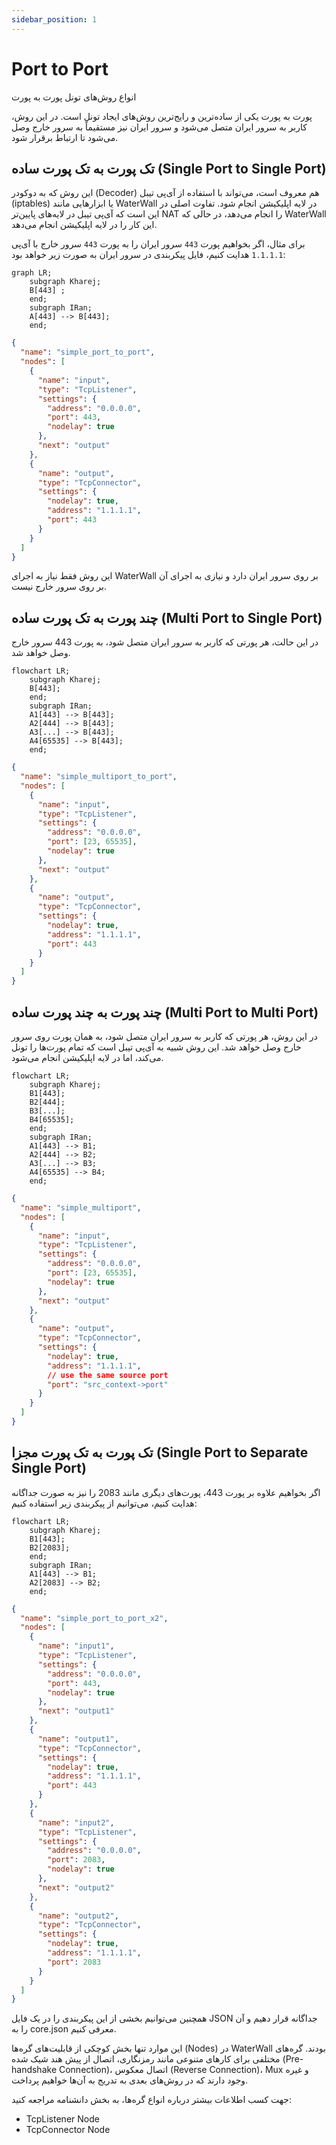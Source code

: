 ```yaml
---
sidebar_position: 1
---
```


# Port to Port

انواع روش‌های تونل پورت به پورت

پورت به پورت یکی از ساده‌ترین و رایج‌ترین روش‌های ایجاد تونل است. در این روش، کاربر به سرور ایران متصل می‌شود و سرور ایران نیز مستقیماً به سرور خارج وصل می‌شود تا ارتباط برقرار شود.

## تک پورت به تک پورت ساده (Single Port to Single Port)

این روش که به دوکودر (Decoder) هم معروف است، می‌تواند با استفاده از آی‌پی تیبل (iptables) یا ابزارهایی مانند WaterWall در لایه اپلیکیشن انجام شود. تفاوت اصلی در این است که آی‌پی تیبل در لایه‌های پایین‌تر NAT را انجام می‌دهد، در حالی که WaterWall این کار را در لایه اپلیکیشن انجام می‌دهد.

برای مثال، اگر بخواهیم پورت `443` سرور ایران را به پورت `443` سرور خارج با آی‌پی `1.1.1.1` هدایت کنیم، فایل پیکربندی در سرور ایران به صورت زیر خواهد بود:

```mermaid
graph LR;
    subgraph Kharej;
    B[443] ;
    end;
    subgraph IRan;
    A[443] --> B[443];
    end;
```

```json
{
  "name": "simple_port_to_port",
  "nodes": [
    {
      "name": "input",
      "type": "TcpListener",
      "settings": {
        "address": "0.0.0.0",
        "port": 443,
        "nodelay": true
      },
      "next": "output"
    },
    {
      "name": "output",
      "type": "TcpConnector",
      "settings": {
        "nodelay": true,
        "address": "1.1.1.1",
        "port": 443
      }
    }
  ]
}
```

این روش فقط نیاز به اجرای WaterWall بر روی سرور ایران دارد و نیازی به اجرای آن بر روی سرور خارج نیست.

## چند پورت به تک پورت ساده (Multi Port to Single Port)

در این حالت، هر پورتی که کاربر به سرور ایران متصل شود، به پورت 443 سرور خارج وصل خواهد شد.

```mermaid
flowchart LR;
    subgraph Kharej;
    B[443];
    end;
    subgraph IRan;
    A1[443] --> B[443];
    A2[444] --> B[443];
    A3[...] --> B[443];
    A4[65535] --> B[443];
    end;
```

```json
{
  "name": "simple_multiport_to_port",
  "nodes": [
    {
      "name": "input",
      "type": "TcpListener",
      "settings": {
        "address": "0.0.0.0",
        "port": [23, 65535],
        "nodelay": true
      },
      "next": "output"
    },
    {
      "name": "output",
      "type": "TcpConnector",
      "settings": {
        "nodelay": true,
        "address": "1.1.1.1",
        "port": 443
      }
    }
  ]
}
```

## چند پورت به چند پورت ساده (Multi Port to Multi Port)

در این روش، هر پورتی که کاربر به سرور ایران متصل شود، به همان پورت روی سرور خارج وصل خواهد شد. این روش شبیه به آی‌پی تیبل است که تمام پورت‌ها را تونل می‌کند، اما در لایه اپلیکیشن انجام می‌شود.

```mermaid
flowchart LR;
    subgraph Kharej;
    B1[443];
    B2[444];
    B3[...];
    B4[65535];
    end;
    subgraph IRan;
    A1[443] --> B1;
    A2[444] --> B2;
    A3[...] --> B3;
    A4[65535] --> B4;
    end;
```

```json
{
  "name": "simple_multiport",
  "nodes": [
    {
      "name": "input",
      "type": "TcpListener",
      "settings": {
        "address": "0.0.0.0",
        "port": [23, 65535],
        "nodelay": true
      },
      "next": "output"
    },
    {
      "name": "output",
      "type": "TcpConnector",
      "settings": {
        "nodelay": true,
        "address": "1.1.1.1",
        // use the same source port
        "port": "src_context->port"
      }
    }
  ]
}
```

## تک پورت به تک پورت مجزا (Single Port to Separate Single Port)

اگر بخواهیم علاوه بر پورت 443، پورت‌های دیگری مانند 2083 را نیز به صورت جداگانه هدایت کنیم، می‌توانیم از پیکربندی زیر استفاده کنیم:

```mermaid
flowchart LR;
    subgraph Kharej;
    B1[443];
    B2[2083];
    end;
    subgraph IRan;
    A1[443] --> B1;
    A2[2083] --> B2;
    end;
```

```json
{
  "name": "simple_port_to_port_x2",
  "nodes": [
    {
      "name": "input1",
      "type": "TcpListener",
      "settings": {
        "address": "0.0.0.0",
        "port": 443,
        "nodelay": true
      },
      "next": "output1"
    },
    {
      "name": "output1",
      "type": "TcpConnector",
      "settings": {
        "nodelay": true,
        "address": "1.1.1.1",
        "port": 443
      }
    },
    {
      "name": "input2",
      "type": "TcpListener",
      "settings": {
        "address": "0.0.0.0",
        "port": 2083,
        "nodelay": true
      },
      "next": "output2"
    },
    {
      "name": "output2",
      "type": "TcpConnector",
      "settings": {
        "nodelay": true,
        "address": "1.1.1.1",
        "port": 2083
      }
    }
  ]
}
```

همچنین می‌توانیم بخشی از این پیکربندی را در یک فایل JSON جداگانه قرار دهیم و آن را به core.json معرفی کنیم.

این موارد تنها بخش کوچکی از قابلیت‌های گره‌ها (Nodes) در WaterWall بودند. گره‌های مختلفی برای کارهای متنوعی مانند رمزنگاری، اتصال از پیش هند شیک شده (Pre-handshake Connection)، اتصال معکوس (Reverse Connection)، Mux و غیره وجود دارند که در روش‌های بعدی به تدریج به آن‌ها خواهیم پرداخت.

جهت کسب اطلاعات بیشتر درباره انواع گره‌ها، به بخش دانشنامه مراجعه کنید:

- TcpListener Node
- TcpConnector Node
